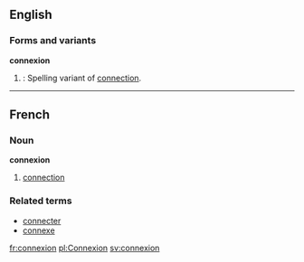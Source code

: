 ==English==

===Forms and variants===
'''connexion'''
# {{obsolete}}: Spelling variant of [[connection]].

----

==French==
===Noun===
'''connexion'''

# [[connection]]

===Related terms===
*[[connecter]]
*[[connexe]]

[[fr:connexion]]
[[pl:Connexion]]
[[sv:connexion]]
